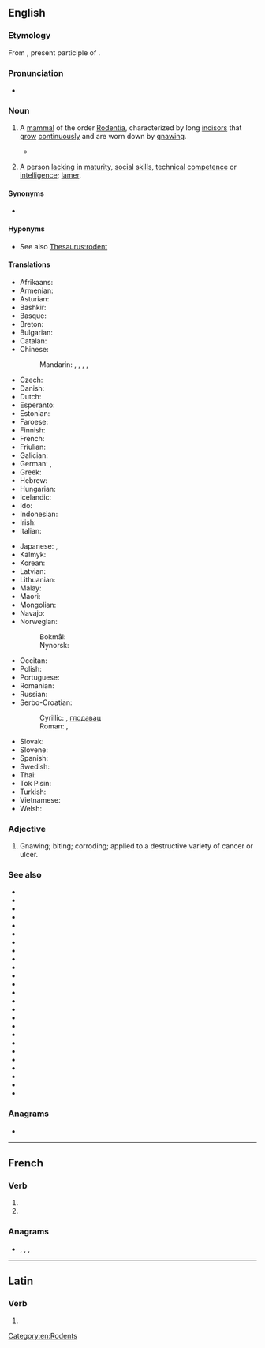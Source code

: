 {{also|rôdent}}
==English==
{{wikipedia}}
{{picdic
|image=Apodemus sylvaticus bosmuis.jpg
|detail1=
{{picdicimg|image=American Beaver.jpg|link=beaver|lang=en}}
{{picdicimg|image=Capybara Hattiesburg Zoo (70909b-42) 2560x1600.jpg|link=capybara|lang=en}}
{{picdicimg|image=Tamias minimus.jpg|link=chipmunk|lang=en}}
{{picdicimg|image=Chomik europejski.jpg|link=hamster|lang=en}}
{{picdicimg|image=Mouse white background.jpg|link=mouse|lang=en}}
{{picdicimg|image=Porcupine 3.jpg|link=porcupine|lang=en}}
{{picdicimg|image=Ruskea rotta.png|link=rat|lang=en}}
{{picdicimg|image=AmericanRedSquirrel.jpg|link=squirrel|lang=en}}
{{picdicimg|image=Bank vole.jpg|link=vole|lang=en}}
}}

===Etymology===
From {{etyl|la|en}} {{m|la|rōdēns|rōdēns, rōdēnt-|gnawer; one who gnaws}}, present participle of {{m|la|rōdō||I gnaw}}.

===Pronunciation===
* {{IPA|/ˈɹəʊdənt/|lang=en}}

===Noun===
{{en-noun}}

# {{senseid|en|mammal of the order Rodentia}}A [[mammal]] of the order [[Rodentia]], characterized by long [[incisor]]s that [[grow]] [[continuously]] and are worn down by [[gnaw]]ing.
#* {{quote-journal|lang=en|year=2013|month=May-June|author=[http://www.americanscientist.org/authors/detail/katie-l-burke Katie L. Burke]
|title=[http://www.americanscientist.org/issues/pub/2013/3/in-the-news-45 In the News]
|volume=101|issue=3|page=193|magazine={{w|American Scientist}}
|passage=Bats host many high-profile viruses that can infect humans, including severe acute respiratory syndrome and Ebola. A recent study explored the ecological variables that may contribute to bats’ propensity to harbor such zoonotic diseases by comparing them with another order of common reservoir hosts: '''rodents'''.}}
# {{lb|en|dated|bulletin board system slang|leet|pejorative}} A person [[lacking]] in [[maturity]], [[social]] [[skill]]s, [[technical]] [[competence]] or [[intelligence]]; [[lamer]]. {{defdate|mid 1980s-mid 1990s}}

====Synonyms====
* {{l|en|gnawer}}

====Hyponyms====
* See also [[Thesaurus:rodent]]

====Translations====
{{trans-top|mammal of the order Rodentia}}
* Afrikaans: {{t+|af|knaagdier}}
* Armenian: {{t+|hy|կրծող}}
* Asturian: {{t|ast|royedor|m}}
* Bashkir: {{t|ba|кимереүсе}}
* Basque: {{t|eu|karraskari}}
* Breton: {{t|br|krigner|m}}
* Bulgarian: {{t+|bg|гризач|m}}
* Catalan: {{t+|ca|rosegador}}
* Chinese:
*: Mandarin: {{t|cmn|嚙齒目動物|sc=Hani}}, {{t|cmn|啮齿目动物|tr=nièchǐmù dòngwù|sc=Hani}}, {{t+|cmn|嚙齒動物|sc=Hani}}, {{t|cmn|啮齿动物|tr=nièchǐ dòngwù|sc=Hani}}, {{t+|cmn|鼠|sc=Hani}}
* Czech: {{t+|cs|hlodavec|m}}
* Danish: {{t+|da|gnaver}}
* Dutch: {{t+|nl|knaagdier|n}}
* Esperanto: {{t|eo|ronĝulo}}
* Estonian: {{t|et|näriline}}
* Faroese: {{t|fo|gnagdýr|n}}
* Finnish: {{t+|fi|jyrsijä}}
* French: {{t+|fr|rongeur|m}}
* Friulian: {{t|fur|roseadôr}}
* Galician: {{t|gl|roedor|m}}
* German: {{t+|de|Nagetier|n}}, {{t+|de|Nager|m}}
* Greek: {{t+|el|τρωκτικό|n}}
* Hebrew: {{t+|he|מכרסם}}
* Hungarian: {{t+|hu|rágcsáló}}
* Icelandic: {{t+|is|nagdýr|n}}
* Ido: {{t+|io|rodero}}
* Indonesian: {{t+|id|pengerat}}
* Irish: {{t|ga|creimire|m}}
* Italian: {{t+|it|roditore|m}}
{{trans-mid}}
* Japanese: {{t+|ja|齧歯類|tr=げっしるい, gesshirui}}, {{t|ja|齧歯動物|tr=げっしどうぶつ, gesshi-dōbutsu}}
* Kalmyk: {{t|xal|мерәч}}
* Korean: {{t|ko|설치류}}
* Latvian: {{t|lv|grauzējs|m}}
* Lithuanian: {{t|lt|graužikas|m}}
* Malay: {{t|ms|rodensia}}
* Maori: {{t|mi|rīroi}}
* Mongolian: {{t|mn|мэрэгч амьтан|sc=Cyrl}}
* Navajo: {{t|nv|tsin deigházhígíí}}
* Norwegian:
*: Bokmål: {{t+|nb|gnager|m}}
*: Nynorsk: {{t|nn|gnagar|m}}
* Occitan: {{t+|oc|rosegaire}}
* Polish: {{t+|pl|gryzoń}}
* Portuguese: {{t+|pt|roedor|m}}
* Romanian: {{t+|ro|rozător|n}}
* Russian: {{t+|ru|грызу́н|m}}
* Serbo-Croatian:
*: Cyrillic: {{t|sh|гло̀да̄р|m|sc=Cyrl}}, [[глодавац]] {{g|m}}
*: Roman: {{t|sh|glòdār|m}}, {{t|sh|glodavac|m}}
* Slovak: {{t+|sk|hlodavec|m}}
* Slovene: {{t+|sl|glodalec|m}}
* Spanish: {{t+|es|roedor|m}}
* Swedish: {{t+|sv|gnagare|c}}
* Thai: {{t|th|สัตว์ฟันแทะ}}
* Tok Pisin: {{t|tpi|rat}}
* Turkish: {{t+|tr|kemirgen}}
* Vietnamese: {{t+|vi|gặm nhấm}}
* Welsh: {{t+|cy|cnofil|m}}
{{trans-bottom}}

===Adjective===
{{en-adj|-}}

# Gnawing; biting; corroding; applied to a destructive variety of cancer or ulcer.

===See also===
* {{l|en|agouti}}
* {{l|en|beaver}}
* {{l|en|capybara}}
* {{l|en|chinchilla}}
* {{l|en|chipmunk}}
* {{l|en|Count Branicki's mouse}}
* {{l|en|coypu}}
* {{l|en|dormouse}}
* {{l|en|gerbil}}
* {{l|en|gopher}}
* {{l|en|guinea pig}}
* {{l|en|hamster}}
* {{l|en|jerboa}}
* {{l|en|marmot}}
* {{l|en|mole rat}}
* {{l|en|mouse}}
* {{l|en|nutria}}
* {{l|en|paca}}
* {{l|en|pacarana}}
* {{l|en|porcupine}}
* {{l|en|prairie dog}}
* {{l|en|rat}}
* {{l|en|springhare}}
* {{l|en|squirrel}}
* {{l|en|viscacha}}

===Anagrams===
* {{anagrams|en|a=denort|dentro|dronte|torend}}

[[Category:en:Rodents]]

----

==French==

===Verb===
{{head|fr|verb form}}

# {{inflection of|roder||3|p|pres|indc|lang=fr}}
# {{inflection of|roder||3|p|pres|subj|lang=fr}}

===Anagrams===
* {{l|fr|dorent}}, {{l|fr|dronte}}, {{l|fr|endort}}, {{l|fr|tondre}}

----

==Latin==

===Verb===
{{la-verb-form|rōdent}}

# {{inflection of|rōdō||3|p|futr|actv|indc|lang=la}}